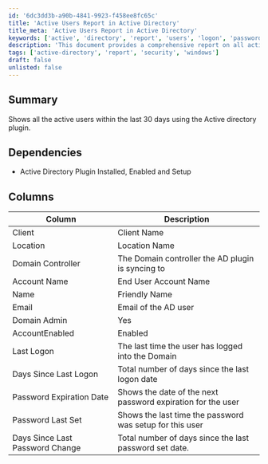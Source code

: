 ```yaml
---
id: '6dc3dd3b-a90b-4841-9923-f458ee8fc65c'
title: 'Active Users Report in Active Directory'
title_meta: 'Active Users Report in Active Directory'
keywords: ['active', 'directory', 'report', 'users', 'logon', 'password', 'expiration', 'status']
description: 'This document provides a comprehensive report on all active users within the last 30 days using the Active Directory plugin. It includes details such as account status, last logon time, and password information, ensuring administrators have valuable insights into user activity and security.'
tags: ['active-directory', 'report', 'security', 'windows']
draft: false
unlisted: false
---
```

## Summary

Shows all the active users within the last 30 days using the Active directory plugin.

## Dependencies

- Active Directory Plugin Installed, Enabled and Setup

## Columns

| Column                        | Description                                               |
|-------------------------------|-----------------------------------------------------------|
| Client                        | Client Name                                              |
| Location                      | Location Name                                            |
| Domain Controller             | The Domain controller the AD plugin is syncing to        |
| Account Name                  | End User Account Name                                    |
| Name                          | Friendly Name                                           |
| Email                         | Email of the AD user                                    |
| Domain Admin                  | Yes | No if the user is a Domain Admin                   |
| AccountEnabled                | Enabled | Disabled depending on the User's status         |
| Last Logon                   | The last time the user has logged into the Domain       |
| Days Since Last Logon        | Total number of days since the last logon date          |
| Password Expiration Date      | Shows the date of the next password expiration for the user |
| Password Last Set             | Shows the last time the password was setup for this user |
| Days Since Last Password Change| Total number of days since the last password set date.  |













